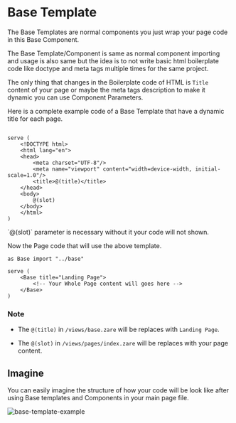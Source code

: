 
# Base Template

The Base Templates are normal components you just wrap your page code in this Base Component.

The Base Template/Component is same as normal component importing and usage is also same but the idea is to not write basic html boilerplate code like doctype and meta tags multiple times for the same project.

The only thing that changes in the Boilerplate code of HTML is `Title` content of your page or maybe the meta tags description to make it dynamic you can use Component Parameters.

Here is a complete example code of a Base Template that have a dynamic title for each page.

```zare filename="/views/base.zare"

serve (
    <!DOCTYPE html>
    <html lang="en">
    <head>
        <meta charset="UTF-8"/>
        <meta name="viewport" content="width=device-width, initial-scale=1.0"/>
        <title>@(title)</title>
    </head>
    <body>
        @(slot)
    </body>
    </html>
)
```

<Callout type="error">
  `@(slot)` parameter is necessary without it your code will not shown.
</Callout>

Now the Page code that will use the above template.

```zare filename="/views/pages/index.zare"
as Base import "../base"

serve (
    <Base title="Landing Page">
        <!-- Your Whole Page content will goes here -->
    </Base>
)
```

### Note

- The `@(title)` in `/views/base.zare` will be replaces with `Landing Page`.

- The `@(slot)` in `/views/pages/index.zare` will be replaces with your page content.

## Imagine

You can easily imagine the structure of how your code will be look like after using Base templates and Components in your main page file.

![base-template-example](https://cdn.hashnode.com/res/hashnode/image/upload/v1745816338607/7d0594cf-1213-4439-af57-1eafc76d3ed3.png)
